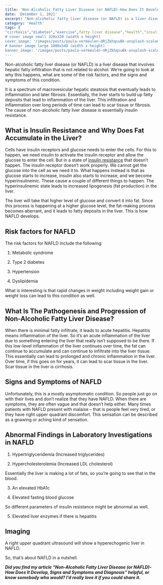 ```yaml
---
title: 'Non-Alcoholic Fatty Liver Disease (or NAFLD)-How Does It Develop, Signs and Symptoms and Diagnosis'
date: 'December 1, 2021'
excerpt: "Non-alcoholic fatty liver disease (or NAFLD) is a liver disease that involves hepatic fatty infiltration that is not related to alcohol. We’re going to look at why this happens, what are some of the risk factors, and the signs and symptoms of this condition."
category: 'Health'
tags: [
"cirrhosis","diabetes","exercise",fatty liver disease","health","insulin resistance","NAFLD","non-alcoholic fatty liver disease","PCOS","prediabetes","type 2 diabetes","weight loss"]
# cover image small 320x320 (width x height)
cover_image: '/images/posts/paula-vermeulen-URjZkhqsuBk-unsplash-scaled.webp'
# banner image large 1080x540 (width x height)
banner_image: '/images/posts/paula-vermeulen-URjZkhqsuBk-unsplash-scaled.webp'
---
```


Non-alcoholic fatty liver disease (or NAFLD) is a liver disease that involves hepatic fatty infiltration that is not related to alcohol. We’re going to look at why this happens, what are some of the risk factors, and the signs and symptoms of this condition.

It is a spectrum of macrovesicular hepatic steatosis that eventually leads to inflammation and later fibrosis. Essentially, the liver starts to build up fatty deposits that lead to inflammation of the liver. This infiltration and inflammation over long periods of time can lead to scar tissue or fibrosis. The cause of non-alcoholic fatty liver disease is essentially insulin resistance.

## **What is Insulin Resistance and Why Does Fat Accumulate in the Liver?**

Cells have insulin receptors and glucose needs to enter the cells. For this to happen, we need insulin to activate the insulin receptor and allow the glucose to enter the cell. But in a state of [insulin resistance](https://healthootopia.com/health/insulin-resistance-cause-symptoms-and-prevention/) that doesn’t happen. The insulin receptor doesn’t work properly. We cannot get the glucose into the cell as we need it to. What happens instead is that as glucose starts to increase, insulin also starts to increase, and we become hyperinsulinemic. These cause a couple of different things to happen. The hyperinsulinemic state leads to increased lipogenesis (fat production) in the liver.

The liver will take that higher level of glucose and convert it into fat. Since this process is happening at a higher glucose level, the fat-making process becomes aberrant, and it leads to fatty deposits in the liver. This is how NAFLD develops.

## **Risk factors for NAFLD**

The risk factors for NAFLD include the following:

1. Metabolic syndrome

2. Type 2 diabetes

3. Hypertension

4. Dyslipidemia

What is interesting is that rapid changes in weight including weight gain or weight loss can lead to this condition as well.

## **What Is The Pathogenesis and Progression of Non-Alcoholic Fatty Liver Disease?**

When there is minimal fatty infiltrate, it leads to acute hepatitis. Hepatitis means inflammation of the liver. So it’s an acute inflammation of the liver due to something entering the liver that really isn’t supposed to be there. If this low-level inflammation of the liver continues over time, the fat can continue to accumulate and can continue to infiltrate into the liver tissue. This essentially can lead to prolonged and chronic inflammation in the liver. Over time, if this goes on for years, it can lead to scar tissue in the liver. Scar tissue in the liver is cirrhosis.

## **Signs and Symptoms of NAFLD**

Unfortunately, this is a mostly asymptomatic condition. So people just go on with their lives and don’t realize that they have NAFLD. When there are symptoms, they are often vague and that doesn’t help either. Many times patients with NAFLD present with malaise – that is people feel very tired, or they have right upper quadrant discomfort. This sensation can be described as a gnawing or aching kind of sensation.

## **Abnormal Findings in Laboratory Investigations in NAFLD**

1. Hypertriglyceridemia (Increased triglycerides)

2. Hypercholesterolemia (Increased LDL cholesterol)

Essentially the liver is making a lot of fats, so you’re going to see that in the blood.

3. An elevated HbA1c

4. Elevated fasting blood glucose

So different parameters of insulin resistance might be abnormal as well.

5. Elevated liver enzymes if there is hepatitis

## **Imaging**

A right upper quadrant ultrasound will show a hyperechogenic liver in NAFLD.

So, that’s about NAFLD in a nutshell.

**_Did you find my article “Non-Alcoholic Fatty Liver Disease (or NAFLD)-How Does It Develop, Signs and Symptoms and Diagnosis” helpful, or know somebody who would? I’d really love it if you could share it._**
